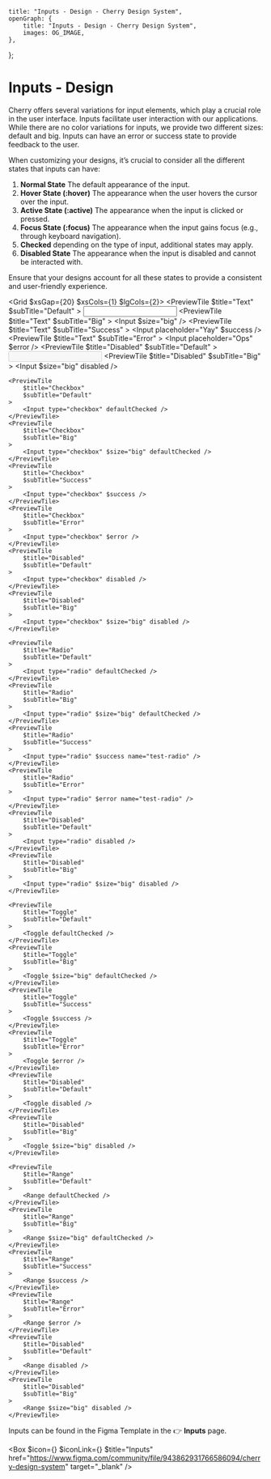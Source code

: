 
	title: "Inputs - Design - Cherry Design System",
	openGraph: {
		title: "Inputs - Design - Cherry Design System",
		images: OG_IMAGE,
	},
};

# Inputs - Design

Cherry offers several variations for input elements, which play a crucial role in the user interface. Inputs facilitate user interaction with our applications. While there are no color variations for inputs, we provide two different sizes: default and big. Inputs can have an error or success state to provide feedback to the user.

When customizing your designs, it’s crucial to consider all the different states that inputs can have:

1. **Normal State** The default appearance of the input.
2. **Hover State (:hover)** The appearance when the user hovers the cursor over the input.
3. **Active State (:active)** The appearance when the input is clicked or pressed.
4. **Focus State (:focus)** The appearance when the input gains focus (e.g., through keyboard navigation).
4. **Checked**  depending on the type of input, additional states may apply.
5. **Disabled State** The appearance when the input is disabled and cannot be interacted with.

Ensure that your designs account for all these states to provide a consistent and user-friendly experience.

<Grid $xsGap={20} $xsCols={1} $lgCols={2}>
	<PreviewTile
		$title="Text"
		$subTitle="Default"
	>
		<Input />
	</PreviewTile>
	<PreviewTile
		$title="Text"
		$subTitle="Big"
	>
		<Input $size="big" />
	</PreviewTile>
	<PreviewTile
		$title="Text"
		$subTitle="Success"
	>
		<Input placeholder="Yay" $success />
	</PreviewTile>
	<PreviewTile
		$title="Text"
		$subTitle="Error"
	>
		<Input placeholder="Ops" $error />
	</PreviewTile>
	<PreviewTile
		$title="Disabled"
		$subTitle="Default"
	>
		<Input disabled />
	</PreviewTile>
	<PreviewTile
		$title="Disabled"
		$subTitle="Big"
	>
		<Input $size="big" disabled />
	</PreviewTile>

	<PreviewTile
		$title="Checkbox"
		$subTitle="Default"
	>
		<Input type="checkbox" defaultChecked />
	</PreviewTile>
	<PreviewTile
		$title="Checkbox"
		$subTitle="Big"
	>
		<Input type="checkbox" $size="big" defaultChecked />
	</PreviewTile>
	<PreviewTile
		$title="Checkbox"
		$subTitle="Success"
	>
		<Input type="checkbox" $success />
	</PreviewTile>
	<PreviewTile
		$title="Checkbox"
		$subTitle="Error"
	>
		<Input type="checkbox" $error />
	</PreviewTile>
	<PreviewTile
		$title="Disabled"
		$subTitle="Default"
	>
		<Input type="checkbox" disabled />
	</PreviewTile>
	<PreviewTile
		$title="Disabled"
		$subTitle="Big"
	>
		<Input type="checkbox" $size="big" disabled />
	</PreviewTile>

	<PreviewTile
		$title="Radio"
		$subTitle="Default"
	>
		<Input type="radio" defaultChecked />
	</PreviewTile>
	<PreviewTile
		$title="Radio"
		$subTitle="Big"
	>
		<Input type="radio" $size="big" defaultChecked />
	</PreviewTile>
	<PreviewTile
		$title="Radio"
		$subTitle="Success"
	>
		<Input type="radio" $success name="test-radio" />
	</PreviewTile>
	<PreviewTile
		$title="Radio"
		$subTitle="Error"
	>
		<Input type="radio" $error name="test-radio" />
	</PreviewTile>
	<PreviewTile
		$title="Disabled"
		$subTitle="Default"
	>
		<Input type="radio" disabled />
	</PreviewTile>
	<PreviewTile
		$title="Disabled"
		$subTitle="Big"
	>
		<Input type="radio" $size="big" disabled />
	</PreviewTile>

	<PreviewTile
		$title="Toggle"
		$subTitle="Default"
	>
		<Toggle defaultChecked />
	</PreviewTile>
	<PreviewTile
		$title="Toggle"
		$subTitle="Big"
	>
		<Toggle $size="big" defaultChecked />
	</PreviewTile>
	<PreviewTile
		$title="Toggle"
		$subTitle="Success"
	>
		<Toggle $success />
	</PreviewTile>
	<PreviewTile
		$title="Toggle"
		$subTitle="Error"
	>
		<Toggle $error />
	</PreviewTile>
	<PreviewTile
		$title="Disabled"
		$subTitle="Default"
	>
		<Toggle disabled />
	</PreviewTile>
	<PreviewTile
		$title="Disabled"
		$subTitle="Big"
	>
		<Toggle $size="big" disabled />
	</PreviewTile>

	<PreviewTile
		$title="Range"
		$subTitle="Default"
	>
		<Range defaultChecked />
	</PreviewTile>
	<PreviewTile
		$title="Range"
		$subTitle="Big"
	>
		<Range $size="big" defaultChecked />
	</PreviewTile>
	<PreviewTile
		$title="Range"
		$subTitle="Success"
	>
		<Range $success />
	</PreviewTile>
	<PreviewTile
		$title="Range"
		$subTitle="Error"
	>
		<Range $error />
	</PreviewTile>
	<PreviewTile
		$title="Disabled"
		$subTitle="Default"
	>
		<Range disabled />
	</PreviewTile>
	<PreviewTile
		$title="Disabled"
		$subTitle="Big"
	>
		<Range $size="big" disabled />
	</PreviewTile>
</Grid>

Inputs can be found in the Figma Template in the 👉 **Inputs** page.

<Box
	$icon={<IconFile />}
	$iconLink={<IconFigma />}
	$title="Inputs"
	href="https://www.figma.com/community/file/943862931766586094/cherry-design-system"
	target="_blank"
/>
